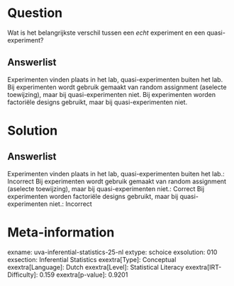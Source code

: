 Question
========

Wat is het belangrijkste verschil tussen een *echt* experiment en een
quasi-experiment?

Answerlist
----------

Experimenten vinden plaats in het lab, quasi-experimenten buiten het lab.
Bij experimenten wordt gebruik gemaakt van random assignment (aselecte toewijzing), maar bij quasi-experimenten niet.
Bij experimenten worden factoriële designs gebruikt, maar bij quasi-experimenten niet.

Solution
========

Answerlist
----------

Experimenten vinden plaats in het lab, quasi-experimenten buiten het lab.: Incorrect
Bij experimenten wordt gebruik gemaakt van random assignment (aselecte toewijzing), maar bij quasi-experimenten niet.: Correct
Bij experimenten worden factoriële designs gebruikt, maar bij quasi-experimenten niet.: Incorrect

Meta-information
================
exname: uva-inferential-statistics-25-nl
extype: schoice
exsolution: 010
exsection: Inferential Statistics
exextra[Type]: Conceptual
exextra[Language]: Dutch
exextra[Level]: Statistical Literacy
exextra[IRT-Difficulty]: 0.159
exextra[p-value]: 0.9201
